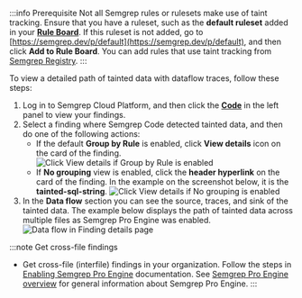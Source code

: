 :::info Prerequisite
Not all Semgrep rules or rulesets make use of taint tracking. Ensure that you have a ruleset, such as the **default ruleset** added in your **[Rule Board](https://semgrep.dev/orgs/-/board)**. If this ruleset is not added, go to [https://semgrep.dev/p/default](https://semgrep.dev/p/default), and then click **Add to Rule Board**. You can add rules that use taint tracking from [Semgrep Registry](https://semgrep.dev/explore).
:::

To view a detailed path of tainted data with dataflow traces, follow these steps:

1. Log in to Semgrep Cloud Platform, and then click the **[Code](https://semgrep.dev/orgs/-/findings)** in the left panel to view your findings.
1. Select a finding where Semgrep Code detected tainted data, and then do one of the following actions:
    - If the default **Group by Rule** is enabled, click <i class="fa-regular fa-window-restore"></i> **View details** icon on the card of the finding.
        ![Click View details if Group by Rule is enabled](/img/cloud-platform-findings-group-by-rule-view-details.png)<br />
    - If **No grouping** view is enabled, click the **header hyperlink** on the card of the finding. In the example on the screenshot below, it is the **tainted-sql-string**.
        ![Click View details if No grouping is enabled](/img/cloud-platform-findings-no-grouping-view-details.png)<br />
1. In the <i class="fa-solid fa-droplet"></i> **Data flow** <i class="fa-regular fa-circle-info"></i> section you can see the source, traces, and sink of the tainted data. The example below displays the path of tainted data across multiple files as Semgrep Pro Engine was enabled.
    ![Data flow in Finding details page](/img/cloud-platform-findings-details-data-flow.png)<br />

:::note Get cross-file findings
- Get cross-file (interfile) findings in your organization. Follow the steps in [Enabling Semgrep Pro Engine](/semgrep-code/semgrep-pro-engine-intro/#enabling-semgrep-pro-engine-in-semgrep-cloud-platform) documentation. See [Semgrep Pro Engine overview](/semgrep-code/semgrep-pro-engine-intro/) for general information about Semgrep Pro Engine.
:::
